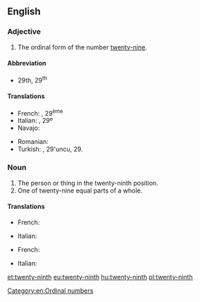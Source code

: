 ==English==

===Adjective===
{{en-adj|-}}

# The ordinal form of the number [[twenty-nine]].

====Abbreviation====
* 29th, 29<sup>th</sup>

====Translations====
{{trans-top|ordinal form of the number twenty-nine}}
* French: {{t|fr|vingt-neuvième}}, 29<sup>ème</sup>
* Italian: {{t|it|ventinovesimo}}, 29º
* Navajo: {{tø|nv|naadįįnáhástʼéí góneʼ}}
{{trans-mid}}
* Romanian: {{t|ro|douăzeci și nouălea}}
* Turkish: {{t|tr|yirmi dokuzuncu}}, 29'uncu, 29.
{{trans-bottom}}

===Noun===
{{en-noun}}

# The person or thing in the twenty-ninth position.
# One of twenty-nine equal parts of a whole.

====Translations====
{{trans-top|person or thing in the twenty-ninth position}}
* French: {{t|fr|vingt-neuvième|m|f}}
{{trans-mid}}
* Italian: {{t|it|ventinovesimo|m}}
{{trans-bottom}}

{{trans-top|one of twenty-nine equal parts of a whole}}
* French: {{t|fr|vingt-neuvième|m}}
{{trans-mid}}
* Italian: {{t|it|ventinovesimo|m}}
{{trans-bottom}}

[[Category:en:Ordinal numbers]]

[[et:twenty-ninth]]
[[eu:twenty-ninth]]
[[hu:twenty-ninth]]
[[pl:twenty-ninth]]